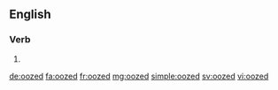 ==English==

===Verb===
{{head|en}}

# {{en-past of|ooze}}

[[de:oozed]]
[[fa:oozed]]
[[fr:oozed]]
[[mg:oozed]]
[[simple:oozed]]
[[sv:oozed]]
[[vi:oozed]]